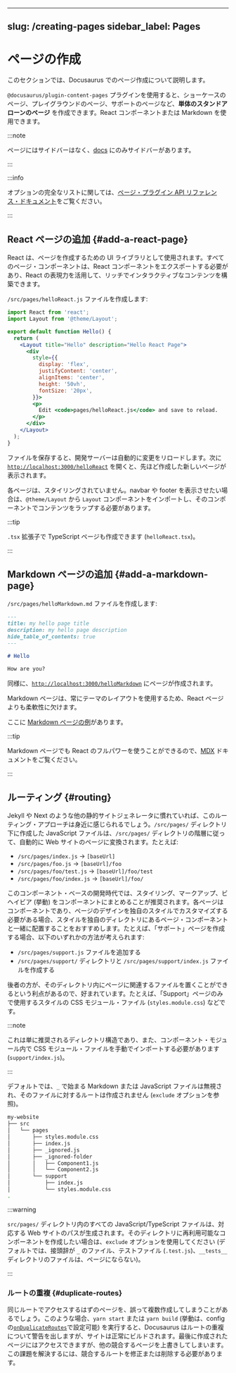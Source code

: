 <!-- 
---
slug: /creating-pages
sidebar_label: Pages
---
 -->
---
slug: /creating-pages
sidebar_label: Pages
---

<!-- 
# Creating Pages
 -->
# ページの作成

<!-- 
In this section, we will learn about creating pages in Docusaurus.
 -->
このセクションでは、Docusaurus でのページ作成について説明します。

<!-- 
The `@docusaurus/plugin-content-pages` plugin empowers you to create **one-off standalone pages** like a showcase page, playground page, or support page. You can use React components, or Markdown.
 -->
`@docusaurus/plugin-content-pages` プラグインを使用すると、ショーケースのページ、プレイグラウンドのページ、サポートのページなど、**単体のスタンドアローンのページ** を作成できます。React コンポーネントまたは Markdown を使用できます。

:::note

<!-- 
Pages do not have sidebars, only [docs](./docs/docs-introduction.mdx) do.
 -->
ページにはサイドバーはなく、[docs](./docs/docs-introduction.mdx) にのみサイドバーがあります。

:::

:::info

<!-- 
Check the [Pages Plugin API Reference documentation](./../api/plugins/plugin-content-pages.mdx) for an exhaustive list of options.
 -->
オプションの完全なリストに関しては、[ページ・プラグイン API リファレンス・ドキュメント](./../api/plugins/plugin-content-pages.mdx)をご覧ください。

:::

<!-- 
## Add a React page {#add-a-react-page}
 -->
## React ページの追加 {#add-a-react-page}

<!-- 
React is used as the UI library to create pages. Every page component should export a React component, and you can leverage the expressiveness of React to build rich and interactive content.
 -->
React は、ページを作成するための UI ライブラリとして使用されます。すべてのページ・コンポーネントは、React コンポーネントをエクスポートする必要があり、React の表現力を活用して、リッチでインタラクティブなコンテンツを構築できます。

<!-- 
Create a file `/src/pages/helloReact.js`:
 -->
`/src/pages/helloReact.js` ファイルを作成します:

```jsx title="/src/pages/helloReact.js"
import React from 'react';
import Layout from '@theme/Layout';

export default function Hello() {
  return (
    <Layout title="Hello" description="Hello React Page">
      <div
        style={{
          display: 'flex',
          justifyContent: 'center',
          alignItems: 'center',
          height: '50vh',
          fontSize: '20px',
        }}>
        <p>
          Edit <code>pages/helloReact.js</code> and save to reload.
        </p>
      </div>
    </Layout>
  );
}
```

<!-- 
Once you save the file, the development server will automatically reload the changes. Now open [`http://localhost:3000/helloReact`](http://localhost:3000/helloReact) and you will see the new page you just created.
 -->
ファイルを保存すると、開発サーバーは自動的に変更をリロードします。次に [`http://localhost:3000/helloReact`](http://localhost:3000/helloReact) を開くと、先ほど作成した新しいページが表示されます。

<!-- 
Each page doesn't come with any styling. You will need to import the `Layout` component from `@theme/Layout` and wrap your contents within that component if you want the navbar and/or footer to appear.
 -->
各ページは、スタイリングされていません。navbar や footer を表示させたい場合は、`@theme/Layout` から `Layout` コンポーネントをインポートし、そのコンポーネントでコンテンツをラップする必要があります。

:::tip

<!-- 
You can also create TypeScript pages with the `.tsx` extension (`helloReact.tsx`).
 -->
`.tsx` 拡張子で TypeScript ページも作成できます (`helloReact.tsx`)。

:::

<!-- 
## Add a Markdown page {#add-a-markdown-page}
 -->
## Markdown ページの追加 {#add-a-markdown-page}

<!-- 
Create a file `/src/pages/helloMarkdown.md`:
 -->
`/src/pages/helloMarkdown.md` ファイルを作成します:

```md title="/src/pages/helloMarkdown.md"
---
title: my hello page title
description: my hello page description
hide_table_of_contents: true
---

# Hello

How are you?
```

<!-- 
In the same way, a page will be created at [`http://localhost:3000/helloMarkdown`](http://localhost:3000/helloMarkdown).
 -->
同様に、[`http://localhost:3000/helloMarkdown`](http://localhost:3000/helloMarkdown) にページが作成されます。

<!-- 
Markdown pages are less flexible than React pages because it always uses the theme layout.
 -->
Markdown ページは、常にテーマのレイアウトを使用するため、React ページよりも柔軟性に欠けます。

<!-- 
Here's an [example Markdown page](/examples/markdownPageExample).
 -->
ここに [Markdown ページの例](/examples/markdownPageExample)があります。

:::tip

<!-- 
You can use the full power of React in Markdown pages too, refer to the [MDX](https://mdxjs.com/) documentation.
 -->
Markdown ページでも React のフルパワーを使うことができるので、[MDX](https://mdxjs.com/) ドキュメントをご覧ください。

:::

<!-- 
## Routing {#routing}
 -->
## ルーティング {#routing}

<!-- 
If you are familiar with other static site generators like Jekyll and Next, this routing approach will feel familiar to you. Any JavaScript file you create under `/src/pages/` directory will be automatically converted to a website page, following the `/src/pages/` directory hierarchy. For example:
 -->
Jekyll や Next のような他の静的サイトジェネレータに慣れていれば、このルーティング・アプローチは身近に感じられるでしょう。`/src/pages/` ディレクトリ下に作成した JavaScript ファイルは、`/src/pages/` ディレクトリの階層に従って、自動的に Web サイトのページに変換されます。たとえば:

<!-- 
- `/src/pages/index.js` → `[baseUrl]`
- `/src/pages/foo.js` → `[baseUrl]/foo`
- `/src/pages/foo/test.js` → `[baseUrl]/foo/test`
- `/src/pages/foo/index.js` → `[baseUrl]/foo/`
 -->
- `/src/pages/index.js` → `[baseUrl]`
- `/src/pages/foo.js` → `[baseUrl]/foo`
- `/src/pages/foo/test.js` → `[baseUrl]/foo/test`
- `/src/pages/foo/index.js` → `[baseUrl]/foo/`

<!-- 
In this component-based development era, it is encouraged to co-locate your styling, markup, and behavior together into components. Each page is a component, and if you need to customize your page design with your own styles, we recommend co-locating your styles with the page component in its own directory. For example, to create a "Support" page, you could do one of the following:
 -->
このコンポーネント・ベースの開発時代では、スタイリング、マークアップ、ビヘイビア (挙動) をコンポーネントにまとめることが推奨されます。各ページはコンポーネントであり、ページのデザインを独自のスタイルでカスタマイズする必要がある場合、スタイルを独自のディレクトリにあるページ・コンポーネントと一緒に配置することをおすすめします。たとえば、「サポート」ページを作成する場合、以下のいずれかの方法が考えられます:

<!-- 
- Add a `/src/pages/support.js` file
- Create a `/src/pages/support/` directory and a `/src/pages/support/index.js` file.
 -->
- `/src/pages/support.js` ファイルを追加する
- `/src/pages/support/` ディレクトリと `/src/pages/support/index.js` ファイルを作成する

<!-- 
The latter is preferred as it has the benefits of letting you put files related to the page within that directory. For example, a CSS module file (`styles.module.css`) with styles meant to only be used on the "Support" page.
 -->
後者の方が、そのディレクトリ内にページに関連するファイルを置くことができるという利点があるので、好まれています。たとえば、「Support」ページのみで使用するスタイルの CSS モジュール・ファイル (`styles.module.css`) などです。

:::note

<!-- 
This is merely a recommended directory structure, and you will still need to manually import the CSS module file within your component module (`support/index.js`).
 -->
これは単に推奨されるディレクトリ構造であり、また、コンポーネント・モジュール内で CSS モジュール・ファイルを手動でインポートする必要があります (`support/index.js`)。

:::

<!-- 
By default, any Markdown or JavaScript file starting with `_` will be ignored and no routes will be created for that file (see the `exclude` option).
 -->
デフォルトでは、`_` で始まる Markdown または JavaScript ファイルは無視され、そのファイルに対するルートは作成されません (`exclude` オプションを参照)。

```bash
my-website
├── src
│   └── pages
│       ├── styles.module.css
│       ├── index.js
│       ├── _ignored.js
│       ├── _ignored-folder
│       │   ├── Component1.js
│       │   └── Component2.js
│       └── support
│           ├── index.js
│           └── styles.module.css
.
```

:::warning

<!-- 
All JavaScript/TypeScript files within the `src/pages/` directory will have corresponding website paths generated for them. If you want to create reusable components into that directory, use the `exclude` option (by default, files prefixed with `_`, test files(`.test.js`), and files in `__tests__` directory are not turned into pages).
 -->
`src/pages/` ディレクトリ内のすべての JavaScript/TypeScript ファイルは、対応する Web サイトのパスが生成されます。そのディレクトリに再利用可能なコンポーネントを作成したい場合は、`exclude` オプションを使用してください (デフォルトでは、接頭辞が `_` のファイル、テストファイル (`.test.js`)、`__tests__` ディレクトリのファイルは、ページにならない)。

:::

<!-- 
### Duplicate Routes {#duplicate-routes}
 -->
### ルートの重複 {#duplicate-routes}

<!-- 
You may accidentally create multiple pages that are meant to be accessed on the same route. When this happens, Docusaurus will warn you about duplicate routes when you run `yarn start` or `yarn build` (behavior configurable through the [`onDuplicateRoutes`](../api/docusaurus.config.js.mdx#onDuplicateRoutes) config), but the site will still be built successfully. The page that was created last will be accessible, but it will override other conflicting pages. To resolve this issue, you should modify or remove any conflicting routes.
 -->
同じルートでアクセスするはずのページを、誤って複数作成してしまうことがあるでしょう。このような場合、`yarn start` または `yarn build` (挙動は、config の[`onDuplicateRoutes`](../api/docusaurus.config.js.mdx#onDuplicateRoutes)で設定可能) を実行すると、Docusaurus はルートの重複について警告を出しますが、サイトは正常にビルドされます。最後に作成されたページにはアクセスできますが、他の競合するページを上書きしてしまいます。この課題を解決するには、競合するルートを修正または削除する必要があります。